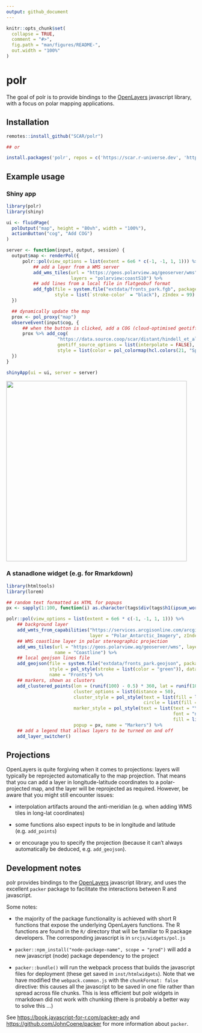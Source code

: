```yaml
---
output: github_document
---
```


<!-- README.md is generated from README.Rmd. Please edit that file -->

```r
knitr::opts_chunk$set(
  collapse = TRUE,
  comment = "#>",
  fig.path = "man/figures/README-",
  out.width = "100%"
)
```

# polr

<!-- badges: start -->
<!-- badges: end -->

The goal of polr is to provide bindings to the [OpenLayers](https://openlayers.org/) javascript library, with a focus on polar mapping applications.

## Installation

``` r
remotes::install_github("SCAR/polr")

## or

install.packages('polr', repos = c('https://scar.r-universe.dev', 'https://cloud.r-project.org'))

```

## Example usage

### Shiny app

```r
library(polr)
library(shiny)

ui <- fluidPage(
  polOutput("map", height = "80vh", width = "100%"),
  actionButton("cog", "Add COG")
)

server <- function(input, output, session) {
  output$map <- renderPol({
      polr::pol(view_options = list(extent = 6e6 * c(-1, -1, 1, 1))) %>%
          ## add a layer from a WMS server
          add_wms_tiles(url = "https://geos.polarview.aq/geoserver/wms",
                        layers = "polarview:coastS10") %>%
          ## add lines from a local file in flatgeobuf format
          add_fgb(file = system.file("extdata/fronts_park.fgb", package = "polr"),
                  style = list(`stroke-color` = "black"), zIndex = 99)
  })

  ## dynamically update the map
  prox <- pol_proxy("map")
  observeEvent(input$cog, {
      ## when the button is clicked, add a COG (cloud-optimised geotiff)
      prox %>% add_cog(
                   "https://data.source.coop/scar/distant/hindell_et_al-2020/Hi2023-aes_colony_weighted_cog.tif",
                   geotiff_source_options = list(interpolate = FALSE), opacity = 0.7,
                   style = list(color = pol_colormap(hcl.colors(21, "Spectral", rev = TRUE))))
  })
}

shinyApp(ui = ui, server = server)

```

<img src = "man/figures/polr-screenshot.png" style = "width:50vw;" />

### A stanadlone widget (e.g. for Rmarkdown)

```r
library(htmltools)
library(lorem)

## random text formatted as HTML for popups
px <- sapply(1:100, function(i) as.character(tags$div(tags$h1(ipsum_words(3)), ipsum_words(5))))

polr::pol(view_options = list(extent = 6e6 * c(-1, -1, 1, 1))) %>%
    ## background layer
    add_wmts_from_capabilities("https://services.arcgisonline.com/arcgis/rest/services/Polar/Antarctic_Imagery/MapServer/WMTS/1.0.0/WMTSCapabilities.xml",
                               layer = "Polar_Antarctic_Imagery", zIndex = -1) %>%
    ## WMS coastline layer in polar stereographic projection
    add_wms_tiles(url = "https://geos.polarview.aq/geoserver/wms", layers = "polarview:coastS10",
                  name = "Coastline") %>%
    ## local geojson lines file
    add_geojson(file = system.file("extdata/fronts_park.geojson", package = "polr"),
                style = pol_style(stroke = list(color = "green")), data_proj = "EPSG:4326",
                name = "Fronts") %>%
    ## markers, shown as clusters
    add_clustered_points(lon = (runif(100) - 0.5) * 360, lat = runif(100) * -40 - 40,
                         cluster_options = list(distance = 50),
                         cluster_style = pol_style(text = list(fill = list(color = "blue")),
                                                   circle = list(fill = list(color = "orange"))),
                         marker_style = pol_style(text = list(text = "\uf041",
                                                              font = "normal 18px FontAwesome",
                                                              fill = list(color = "#00f"))),
                         popup = px, name = "Markers") %>%
    ## add a legend that allows layers to be turned on and off
    add_layer_switcher()

```

## Projections

OpenLayers is quite forgiving when it comes to projections: layers will typically be reprojected automatically to the map projection. That means that you can add a layer in longitude-latitude coordinates to a polar-projected map, and the layer will be reprojected as required. However, be aware that you might still encounter issues:

- interpolation artifacts around the anti-meridian (e.g. when adding WMS tiles in long-lat coordinates)

- some functions also expect inputs to be in longitude and latitude (e.g. `add_points`)

- or encourage you to specify the projection (because it can't always automatically be deduced, e.g. `add_geojson`).


## Development notes

polr provides bindings to the [OpenLayers](https://openlayers.org/) javascript library, and uses the excellent `packer` package to facilitate the interactions between R and javascript.

Some notes:

- the majority of the package functionality is achieved with short R functions that expose the underlying OpenLayers functions. The R functions are found in the `R/` directory that will be familiar to R package developers. The corresponding javascript is in `srcjs/widgets/pol.js`

- `packer::npm_install("node-package-name", scope = "prod")` will add a new javascript (node) package dependency to the project

- `packer::bundle()` will run the webpack process that builds the javascript files for deployment (these get saved in `inst/htmlwidgets`). Note that we have modified the `webpack.common.js` with the `chunkFormat: false` directive: this causes all the javascript to be saved in one file rather than spread across file chunks. This is less efficient but polr widgets in rmarkdown did not work with chunking (there is probably a better way to solve this ...)

See <https://book.javascript-for-r.com/packer-adv> and <https://github.com/JohnCoene/packer> for more information about `packer`.

